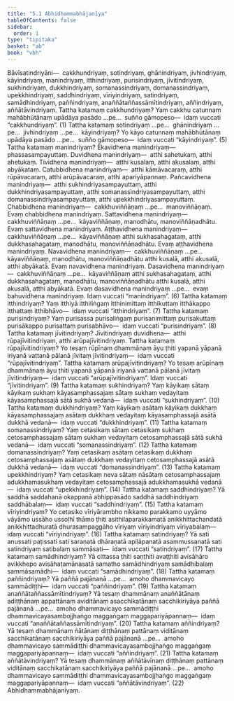 ```yaml
---
title: "5.1 Abhidhammabhājanīya"
tableOfContents: false
sidebar:
  order: 1
type: "tipitaka"
basket: "ab"
book: "vbh"
---
```



<DynamicBreadcrumb />

<Division number="219" book="vbh">

<Paragraph number="859" book="vbh">
Bāvīsatindriyāni—  cakkhundriyaṃ, sotindriyaṃ, ghānindriyaṃ, jivhindriyaṃ, kāyindriyaṃ, manindriyaṃ, itthindriyaṃ, purisindriyaṃ, jīvitindriyaṃ, sukhindriyaṃ, dukkhindriyaṃ, somanassindriyaṃ, domanassindriyaṃ, upekkhindriyaṃ, saddhindriyaṃ, vīriyindriyaṃ, satindriyaṃ, samādhindriyaṃ, paññindriyaṃ, anaññātaññassāmītindriyaṃ, aññindriyaṃ, aññātāvindriyaṃ.
</Paragraph>

</Division>
<Division number="220" book="vbh">

<Paragraph number="860" book="vbh">
Tattha katamaṃ cakkhundriyaṃ? Yaṃ cakkhu catunnaṃ mahābhūtānaṃ upādāya pasādo …pe…  suñño gāmopeso—  idaṃ vuccati “cakkhundriyaṃ”. (1)
</Paragraph>

<Paragraph number="861" book="vbh">
Tattha katamaṃ sotindriyaṃ …pe…  ghānindriyaṃ …pe…  jivhindriyaṃ …pe…  kāyindriyaṃ? Yo kāyo catunnaṃ mahābhūtānaṃ upādāya pasādo …pe…  suñño gāmopeso—  idaṃ vuccati “kāyindriyaṃ”. (5)
</Paragraph>

<Paragraph number="862" book="vbh">
Tattha katamaṃ manindriyaṃ? Ekavidhena manindriyaṃ—  phassasampayuttaṃ. Duvidhena manindriyaṃ—  atthi sahetukaṃ, atthi ahetukaṃ. Tividhena manindriyaṃ—  atthi kusalaṃ, atthi akusalaṃ, atthi abyākataṃ. Catubbidhena manindriyaṃ—  atthi kāmāvacaraṃ, atthi rūpāvacaraṃ, atthi arūpāvacaraṃ, atthi apariyāpannaṃ. Pañcavidhena manindriyaṃ—  atthi sukhindriyasampayuttaṃ, atthi dukkhindriyasampayuttaṃ, atthi somanassindriyasampayuttaṃ, atthi domanassindriyasampayuttaṃ, atthi upekkhindriyasampayuttaṃ. Chabbidhena manindriyaṃ—  cakkhuviññāṇaṃ …pe…  manoviññāṇaṃ. Evaṃ chabbidhena manindriyaṃ.
</Paragraph>

<Paragraph number="863" book="vbh">
Sattavidhena manindriyaṃ—  cakkhuviññāṇaṃ …pe…  kāyaviññāṇaṃ, manodhātu, manoviññāṇadhātu. Evaṃ sattavidhena manindriyaṃ.
</Paragraph>

<Paragraph number="864" book="vbh">
Aṭṭhavidhena manindriyaṃ—  cakkhuviññāṇaṃ …pe…  kāyaviññāṇaṃ atthi sukhasahagataṃ, atthi dukkhasahagataṃ, manodhātu, manoviññāṇadhātu. Evaṃ aṭṭhavidhena manindriyaṃ.
</Paragraph>

<Paragraph number="865" book="vbh">
Navavidhena manindriyaṃ—  cakkhuviññāṇaṃ …pe…  kāyaviññāṇaṃ, manodhātu, manoviññāṇadhātu atthi kusalā, atthi akusalā, atthi abyākatā. Evaṃ navavidhena manindriyaṃ.
</Paragraph>

<Paragraph number="866" book="vbh">
Dasavidhena manindriyaṃ—  cakkhuviññāṇaṃ …pe…  kāyaviññāṇaṃ atthi sukhasahagataṃ, atthi dukkhasahagataṃ, manodhātu, manoviññāṇadhātu atthi kusalā, atthi akusalā, atthi abyākatā. Evaṃ dasavidhena manindriyaṃ …pe…  evaṃ bahuvidhena manindriyaṃ. Idaṃ vuccati “manindriyaṃ”. (6)
</Paragraph>

<Paragraph number="867" book="vbh">
Tattha katamaṃ itthindriyaṃ? Yaṃ itthiyā itthiliṅgaṃ itthinimittaṃ itthikuttaṃ itthākappo itthattaṃ itthibhāvo—  idaṃ vuccati “itthindriyaṃ”. (7)
</Paragraph>

<Paragraph number="868" book="vbh">
Tattha katamaṃ purisindriyaṃ? Yaṃ purisassa purisaliṅgaṃ purisanimittaṃ purisakuttaṃ purisākappo purisattaṃ purisabhāvo—  idaṃ vuccati “purisindriyaṃ”. (8)
</Paragraph>

<Paragraph number="869" book="vbh">
Tattha katamaṃ jīvitindriyaṃ? Jīvitindriyaṃ duvidhena—  atthi rūpajīvitindriyaṃ, atthi arūpajīvitindriyaṃ.
</Paragraph>

<Paragraph number="870" book="vbh">
Tattha katamaṃ rūpajīvitindriyaṃ? Yo tesaṃ rūpīnaṃ dhammānaṃ āyu ṭhiti yapanā yāpanā iriyanā vattanā pālanā jīvitaṃ jīvitindriyaṃ—  idaṃ vuccati “rūpajīvitindriyaṃ”.
</Paragraph>

<Paragraph number="871" book="vbh">
Tattha katamaṃ arūpajīvitindriyaṃ? Yo tesaṃ arūpīnaṃ dhammānaṃ āyu ṭhiti yapanā yāpanā iriyanā vattanā pālanā jīvitaṃ jīvitindriyaṃ—  idaṃ vuccati “arūpajīvitindriyaṃ”. Idaṃ vuccati “jīvitindriyaṃ”. (9)
</Paragraph>

<Paragraph number="872" book="vbh">
Tattha katamaṃ sukhindriyaṃ? Yaṃ kāyikaṃ sātaṃ kāyikaṃ sukhaṃ kāyasamphassajaṃ sātaṃ sukhaṃ vedayitaṃ kāyasamphassajā sātā sukhā vedanā—  idaṃ vuccati “sukhindriyaṃ”. (10)
</Paragraph>

<Paragraph number="873" book="vbh">
Tattha katamaṃ dukkhindriyaṃ? Yaṃ kāyikaṃ asātaṃ kāyikaṃ dukkhaṃ kāyasamphassajaṃ asātaṃ dukkhaṃ vedayitaṃ kāyasamphassajā asātā dukkhā vedanā—  idaṃ vuccati “dukkhindriyaṃ”. (11)
</Paragraph>

<Paragraph number="874" book="vbh">
Tattha katamaṃ somanassindriyaṃ? Yaṃ cetasikaṃ sātaṃ cetasikaṃ sukhaṃ cetosamphassajaṃ sātaṃ sukhaṃ vedayitaṃ cetosamphassajā sātā sukhā vedanā—  idaṃ vuccati “somanassindriyaṃ”. (12)
</Paragraph>

<Paragraph number="875" book="vbh">
Tattha katamaṃ domanassindriyaṃ? Yaṃ cetasikaṃ asātaṃ cetasikaṃ dukkhaṃ cetosamphassajaṃ asātaṃ dukkhaṃ vedayitaṃ cetosamphassajā asātā dukkhā vedanā—  idaṃ vuccati “domanassindriyaṃ”. (13)
</Paragraph>

<Paragraph number="876" book="vbh">
Tattha katamaṃ upekkhindriyaṃ? Yaṃ cetasikaṃ neva sātaṃ nāsātaṃ cetosamphassajaṃ adukkhamasukhaṃ vedayitaṃ cetosamphassajā adukkhamasukhā vedanā—  idaṃ vuccati “upekkhindriyaṃ”. (14)
</Paragraph>

<Paragraph number="877" book="vbh">
Tattha katamaṃ saddhindriyaṃ? Yā saddhā saddahanā okappanā abhippasādo saddhā saddhindriyaṃ saddhābalaṃ—  idaṃ vuccati “saddhindriyaṃ”. (15)
</Paragraph>

<Paragraph number="878" book="vbh">
Tattha katamaṃ vīriyindriyaṃ? Yo cetasiko vīriyārambho nikkamo parakkamo uyyāmo vāyāmo ussāho ussoḷhī thāmo ṭhiti asithilaparakkamatā anikkhittachandatā anikkhittadhuratā dhurasampaggāho vīriyaṃ vīriyindriyaṃ vīriyabalaṃ—  idaṃ vuccati “vīriyindriyaṃ”. (16)
</Paragraph>

<Paragraph number="879" book="vbh">
Tattha katamaṃ satindriyaṃ? Yā sati anussati paṭissati sati saraṇatā dhāraṇatā apilāpanatā asammussanatā sati satindriyaṃ satibalaṃ sammāsati—  idaṃ vuccati “satindriyaṃ”. (17)
</Paragraph>

<Paragraph number="880" book="vbh">
Tattha katamaṃ samādhindriyaṃ? Yā cittassa ṭhiti saṇṭhiti avaṭṭhiti avisāhāro avikkhepo avisāhaṭamānasatā samatho samādhindriyaṃ samādhibalaṃ sammāsamādhi—  idaṃ vuccati “samādhindriyaṃ”. (18)
</Paragraph>

<Paragraph number="881" book="vbh">
Tattha katamaṃ paññindriyaṃ? Yā paññā pajānanā …pe…  amoho dhammavicayo sammādiṭṭhi—  idaṃ vuccati “paññindriyaṃ”. (19)
</Paragraph>

<Paragraph number="882" book="vbh">
Tattha katamaṃ anaññātaññassāmītindriyaṃ? Yā tesaṃ dhammānaṃ anaññātānaṃ adiṭṭhānaṃ appattānaṃ aviditānaṃ asacchikatānaṃ sacchikiriyāya paññā pajānanā …pe…  amoho dhammavicayo sammādiṭṭhi dhammavicayasambojjhaṅgo maggaṅgaṃ maggapariyāpannaṃ—  idaṃ vuccati “anaññātaññassāmītindriyaṃ”. (20)
</Paragraph>

<Paragraph number="883" book="vbh">
Tattha katamaṃ aññindriyaṃ? Yā tesaṃ dhammānaṃ ñātānaṃ diṭṭhānaṃ pattānaṃ viditānaṃ sacchikatānaṃ sacchikiriyāya paññā pajānanā …pe…  amoho dhammavicayo sammādiṭṭhi dhammavicayasambojjhaṅgo maggaṅgaṃ maggapariyāpannaṃ—  idaṃ vuccati “aññindriyaṃ”. (21)
</Paragraph>

<Paragraph number="884" book="vbh">
Tattha katamaṃ aññātāvindriyaṃ? Yā tesaṃ dhammānaṃ aññātāvīnaṃ diṭṭhānaṃ pattānaṃ viditānaṃ sacchikatānaṃ sacchikiriyāya paññā pajānanā …pe…  amoho dhammavicayo sammādiṭṭhi dhammavicayasambojjhaṅgo maggaṅgaṃ maggapariyāpannaṃ—  idaṃ vuccati “aññātāvindriyaṃ”. (22)

</Paragraph>
</Division>

<Paragraph number="885" type="center" book="vbh">
Abhidhammabhājanīyaṃ.
</Paragraph>